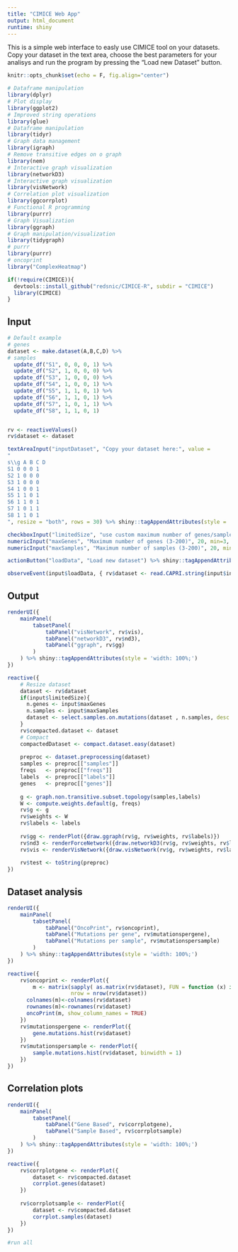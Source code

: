 ```yaml
---
title: "CIMICE Web App"
output: html_document
runtime: shiny
---
```


This is a simple web interface to easly use CIMICE tool on your datasets. Copy your dataset in the text area, choose the best parameters for 
your analisys and run the program by pressing the "Load new Dataset" button.

```r
knitr::opts_chunk$set(echo = F, fig.align="center")
```

```r
# Dataframe manipulation
library(dplyr) 
# Plot display
library(ggplot2)
# Improved string operations
library(glue)
# Dataframe manipulation
library(tidyr)
# Graph data management
library(igraph)
# Remove transitive edges on o graph
library(nem)
# Interactive graph visualization
library(networkD3)
# Interactive graph visualization
library(visNetwork)
# Correlation plot visualization
library(ggcorrplot)
# Functional R programming
library(purrr)
# Graph Visualization
library(ggraph)
# Graph manipulation/visualization
library(tidygraph)
# purrr
library(purrr)
# oncoprint
library("ComplexHeatmap")
```

```r
if(!require(CIMICE)){
  devtools::install_github("redsnic/CIMICE-R", subdir = "CIMICE")
  library(CIMICE)
}
```

## Input

```r

# Default example
# genes
dataset <- make.dataset(A,B,C,D) %>%
# samples
  update_df("S1", 0, 0, 0, 1) %>%
  update_df("S2", 1, 0, 0, 0) %>%
  update_df("S3", 1, 0, 0, 0) %>%
  update_df("S4", 1, 0, 0, 1) %>%
  update_df("S5", 1, 1, 0, 1) %>%
  update_df("S6", 1, 1, 0, 1) %>%
  update_df("S7", 1, 0, 1, 1) %>%
  update_df("S8", 1, 1, 0, 1) 


rv <- reactiveValues()
rv$dataset <- dataset

textAreaInput("inputDataset", "Copy your dataset here:", value = 
"
s\\g A B C D
S1 0 0 0 1
S2 1 0 0 0
S3 1 0 0 0
S4 1 0 0 1
S5 1 1 0 1
S6 1 1 0 1
S7 1 0 1 1 
S8 1 1 0 1
", resize = "both", rows = 30) %>% shiny::tagAppendAttributes(style = 'width: 100%;')

checkboxInput("limitedSize", "use custom maximum number of genes/samples (default, unlimited)", value = FALSE) %>% shiny::tagAppendAttributes(style = 'width: 100%;')
numericInput("maxGenes", "Maximum number of genes (3-200)", 20, min=3, max=200) %>% shiny::tagAppendAttributes(style = 'width: 100%;')
numericInput("maxSamples", "Maximum number of samples (3-200)", 20, min=3, max=200) %>% shiny::tagAppendAttributes(style = 'width: 100%;')

actionButton("loadData", "Load new dataset") %>% shiny::tagAppendAttributes(style = 'width: 100%;')

observeEvent(input$loadData, { rv$dataset <- read.CAPRI.string(input$inputDataset) })
```

## Output

```r
renderUI({
    mainPanel(
        tabsetPanel(
            tabPanel("visNetwork", rv$vis),
            tabPanel("networkD3", rv$nd3),
            tabPanel("ggraph", rv$gg)
        )
    ) %>% shiny::tagAppendAttributes(style = 'width: 100%;')
})
```

```r
reactive({
    # Resize dataset
    dataset <- rv$dataset
    if(input$limitedSize){
      n.genes <- input$maxGenes
      n.samples <- input$maxSamples
      dataset <- select.samples.on.mutations(dataset , n.samples, desc = F) %>% select.genes.on.mutations(n.genes)
    }
    rv$compacted.dataset <- dataset
    # Compact
    compactedDataset <- compact.dataset.easy(dataset)
    
    preproc <- dataset.preprocessing(dataset)
    samples <- preproc[["samples"]]
    freqs   <- preproc[["freqs"]]
    labels  <- preproc[["labels"]]
    genes   <- preproc[["genes"]]
    
    g <- graph.non.transitive.subset.topology(samples,labels)
    W <- compute.weights.default(g, freqs)
    rv$g <- g
    rv$weights <- W
    rv$labels <- labels
  
    rv$gg <- renderPlot({draw.ggraph(rv$g, rv$weights, rv$labels)})
    rv$nd3 <- renderForceNetwork({draw.networkD3(rv$g, rv$weights, rv$labels)})
    rv$vis <- renderVisNetwork({draw.visNetwork(rv$g, rv$weights, rv$labels)})
    
    rv$test <- toString(preproc)
}) 
```

## Dataset analysis

```r
renderUI({
    mainPanel(
        tabsetPanel(
            tabPanel("OncoPrint", rv$oncoprint),
            tabPanel("Mutations per gene", rv$mutationspergene),
            tabPanel("Mutations per sample", rv$mutationspersample)
        )
    ) %>% shiny::tagAppendAttributes(style = 'width: 100%;')
})
```


```r
reactive({
    rv$oncoprint <- renderPlot({
        m <- matrix(sapply( as.matrix(rv$dataset), FUN = function (x) if(x==0) " " else "MUT"), 
                    nrow = nrow(rv$dataset))
      colnames(m)<-colnames(rv$dataset)
      rownames(m)<-rownames(rv$dataset)
      oncoPrint(m, show_column_names = TRUE)
    })
    rv$mutationspergene <- renderPlot({
        gene.mutations.hist(rv$dataset)
    })  
    rv$mutationspersample <- renderPlot({
        sample.mutations.hist(rv$dataset, binwidth = 1)
    })  
})
```

## Correlation plots

```r
renderUI({
    mainPanel(
        tabsetPanel(
            tabPanel("Gene Based", rv$corrplotgene),
            tabPanel("Sample Based", rv$corrplotsample)
        )
    ) %>% shiny::tagAppendAttributes(style = 'width: 100%;')
})
```

```r
reactive({
    rv$corrplotgene <- renderPlot({
        dataset <- rv$compacted.dataset
        corrplot.genes(dataset)
    })
    
    rv$corrplotsample <- renderPlot({
        dataset <- rv$compacted.dataset
        corrplot.samples(dataset)
    })
})
```

```r
#run all
```



